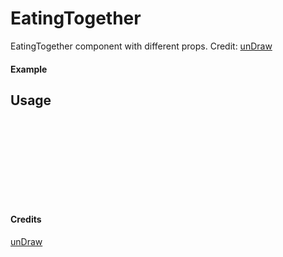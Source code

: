 
<Meta of={EatingTogether} title="unDraw/EatingTogether" />

# EatingTogether

EatingTogether component with different props.
Credit: [unDraw](https://undraw.co/illustrations)

#### Example

<Canvas of={EatingTogether.Primary} />

## Usage

```ts
import { EatingTogether } from "yadl-ui";

const Example = () => {
  return (
      <EatingTogether />
  );
};

export default Example;
```

#### Credits
[unDraw](https://undraw.co/illustrations)
